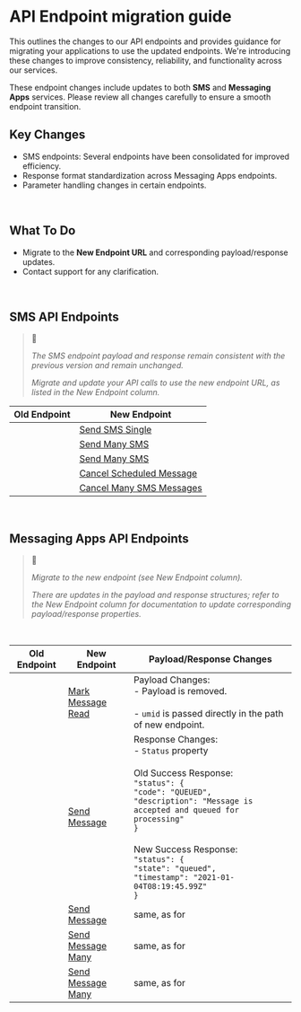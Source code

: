 
# API Endpoint migration guide

This outlines the changes to our API endpoints and provides guidance for migrating your applications to use the updated endpoints. We're introducing these changes to improve consistency, reliability, and functionality across our services.

These endpoint changes include updates to both **SMS** and **Messaging Apps** services.
Please review all changes carefully to ensure a smooth endpoint transition.

## Key Changes

- SMS endpoints: Several endpoints have been consolidated for improved efficiency.
- Response format standardization across Messaging Apps endpoints.
- Parameter handling changes in certain endpoints.

<br />

## What To Do

- Migrate to the **New Endpoint URL** and corresponding payload/response updates.
- Contact support for any clarification.

<br />

## SMS API Endpoints

> 📘
>
> *The SMS endpoint payload and response remain consistent with the previous version and remain unchanged.*
>
> *Migrate and update your API calls to use the new endpoint URL, as listed in the New Endpoint column.*

| Old Endpoint                                                                 | New Endpoint                                                              |
|------------------------------------------------------------------------------|---------------------------------------------------------------------------|
| <ApiChip method="POST" endpoint="/sms/v1/{subAccountId}/single" />           | [Send SMS Single](/connect/reference/send-sms-single)                     |
| <ApiChip method="POST" endpoint="/sms/v1/{subAccountId}/many" />             | [Send Many SMS](/connect/reference/send-many-sms)                         |
| <ApiChip method="POST" endpoint="/sms/v1/{subAccountId}/many/compact" />     | [Send Many SMS](/connect/reference/send-many-sms)                         |
| <ApiChip method="DELETE" endpoint="/sms/v1/{subAccountId}/single/{umid}" />  | [Cancel Scheduled Message](/connect/reference/cancel-scheduled-message)   |
| <ApiChip method="DELETE" endpoint="/sms/v1/{subAccountId}/many/{batchId}" /> | [Cancel Many SMS Messages](/connect/reference/cancel-many-sms-messages)   |

<br />

## Messaging Apps API Endpoints

> 📘
>
> *Migrate to the new endpoint (see New Endpoint column).*
>
> *There are updates in the payload and response structures; refer to the New Endpoint column for documentation to update corresponding payload/response properties.*

<br />

| Old Endpoint | New Endpoint | Payload/Response Changes |
|---------------|--------------|-------------------------|
| <ApiChip method="POST" endpoint="/chatapps/v1/{subAccountId}/message/read" />   | [Mark Message Read](/connect/reference/mark-message-read) | Payload Changes:<br/>- Payload is removed.<br/><br/>- `umid` is passed directly in the path of new endpoint. |
| <ApiChip method="POST" endpoint="/ipm/v1/{subAccountId}/message/single" />      | [Send Message](/connect/reference/send-message) | Response Changes:<br/>- `Status` property<br/><br/>Old Success Response:<br/> `"status": {`<br/>`"code": "QUEUED",`<br/>`"description": "Message is accepted and queued for processing"`<br/>`}`<br/><br/>New Success Response:<br/>`"status": {`<br/>`"state": "queued",`<br/>`"timestamp": "2021-01-04T08:19:45.99Z"`<br/>`}` |
| <ApiChip method="POST" endpoint="/chatapps/v1/{subAccountId}/message/single" /> | [Send Message](/connect/reference/send-message) | same, as for <ApiChip method="POST" endpoint="/ipm/v1/{subAccountId}/message/single" /> |
| <ApiChip method="POST" endpoint="/ipm/v1/{subAccountId}/message/many" />        | [Send Message Many](/connect/reference/send-message-many) | same, as for <ApiChip method="POST" endpoint="/ipm/v1/{subAccountId}/message/single" /> |
| <ApiChip method="POST" endpoint="/chatapps/v1/{subAccountId}/message/many" />   | [Send Message Many](/connect/reference/send-message-many) | same, as for <ApiChip method="POST" endpoint="/ipm/v1/{subAccountId}/message/single" /> |

